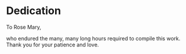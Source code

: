 # Dedication {#dedication .unnumbered .unlisted}

::: {.dedication}
To Rose Mary,

who endured the many, many long hours required to compile this work.  Thank you for your patience and love.
:::
